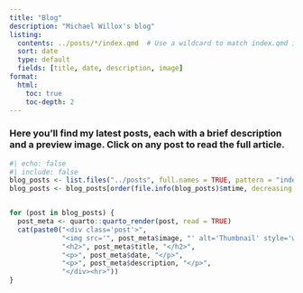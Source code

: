 ```yaml
---
title: "Blog"
description: "Michael Willox's blog"
listing:
  contents: ../posts/*/index.qmd  # Use a wildcard to match index.qmd in each subdirectory
  sort: date
  type: default
  fields: [title, date, description, image]
format:
  html:
    toc: true
    toc-depth: 2
---
```




### Here you'll find my latest posts, each with a brief description and a preview image. Click on any post to read the full article.


```r
#| echo: false
#| include: false
blog_posts <- list.files("../posts", full.names = TRUE, pattern = "index.qmd")
blog_posts <- blog_posts[order(file.info(blog_posts)$mtime, decreasing = TRUE)]


for (post in blog_posts) {
  post_meta <- quarto::quarto_render(post, read = TRUE)
  cat(paste0("<div class='post'>",
             "<img src='", post_meta$image, "' alt='Thumbnail' style='width:100px;height:auto;'>",
             "<h2>", post_meta$title, "</h2>",
             "<p>", post_meta$date, "</p>",
             "<p>", post_meta$description, "</p>",
             "</div><hr>"))
}
```